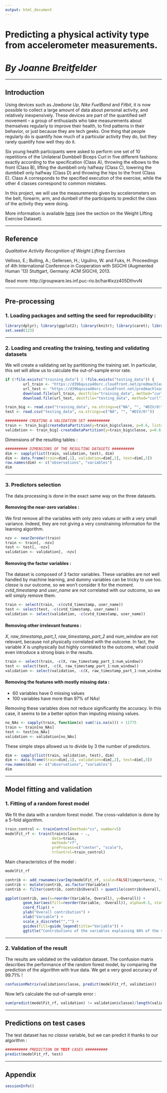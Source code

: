```yaml
---
output: html_document
---
```

# Predicting a physical activity type from accelerometer measurements.
# *By Joanne Breitfelder*

---

## Introduction

Using devices such as *Jawbone Up*, *Nike FuelBand* and *Fitbit*, it is now possible to collect a large amount of data about personal activity, and relatively inexpensively. These devices are part of the quantified self movement – a group of enthusiasts who take measurements about themselves regularly to improve their health, to find patterns in their behavior, or just because they are tech geeks. One thing that people regularly do is quantify how much of a particular activity they do, but they rarely quantify how well they do it. 

Six young health participants were asked to perform one set of 10 repetitions of the Unilateral Dumbbell Biceps Curl in five different fashions: exactly according to the specification (Class A), throwing the elbows to the front (Class B), lifting the dumbbell only halfway (Class C), lowering the dumbbell only halfway (Class D) and throwing the hips to the front (Class E). Class A corresponds to the specified execution of the exercise, while the other 4 classes correspond to common mistakes.

In this project, we will use the measurements given by accelerometers on the belt, forearm, arm, and dumbell of the participants to predict the class of the activity they were doing. 

More information is available [here](http://groupware.les.inf.puc-rio.br/har) (see the section on the Weight Lifting Exercise Dataset). 

---

## Reference

*Qualitative Activity Recognition of Weight Lifting Exercises*

Velloso, E.; Bulling, A.; Gellersen, H.; Ugulino, W. and Fuks, H.
Proceedings of 4th International Conference in Cooperation with SIGCHI (Augmented Human '13) 
Stuttgart, Germany: ACM SIGCHI, 2013.

Read more: http://groupware.les.inf.puc-rio.br/har#ixzz405DthvvN

---

## Pre-processing

### 1. Loading packages and setting the seed for reproducibility :

```r
library(dplyr); library(ggplot2); library(knitr); library(caret); library(tidyr)
set.seed(123)
```

---

### 2. Loading and creating the training, testing and validating datasets

We will create a validating set by partitioning the training set. In particular, this set will allow us to calculate the out-of-sample error rate.

```r
if (!file.exists("training_data") | !file.exists("testing_data")) {
        url_train <- "https://d396qusza40orc.cloudfront.net/predmachlearn/pml-training.csv"
        url_test <- "https://d396qusza40orc.cloudfront.net/predmachlearn/pml-testing.csv"
        download.file(url_train, destfile="training_data", method="curl")
        download.file(url_test, destfile="testing_data", method="curl")}

train_big <- read.csv("training_data", na.strings=c("NA", "", "#DIV/0!"))
test <- read.csv("testing_data", na.strings=c("NA", "", "#DIV/0!"))

########## CREATING A VALIDATION SET ########## 
train <- train_big[createDataPartition(y=train_big$classe, p=0.6, list=FALSE), ]
validation <- train_big[-createDataPartition(y=train_big$classe, p=0.6, list=FALSE), ]
```

Dimensions of the resulting tables :

```r
########## DIMENSIONS OF THE RESULTING DATASETS ##########
dim <- sapply(list(train, validation, test), dim)
dim <- data.frame(train=dim[,1], validation=dim[,2], test=dim[,3])
row.names(dim) <- c("observations", "variables")
dim
```

---

### 3. Predictors selection

The data processing is done in the exact same way on the three datasets.

#### Removing the near-zero variables :

We first remove all the variables with only zero values or with a very small variance. Indeed, they are not giving a very constraining information for the learning algorithm.

```r
nzv <- nearZeroVar(train)
train <- train[, -nzv] 
test <- test[, -nzv] 
validation <- validation[, -nzv] 
```

#### Removing the factor variables : 

The dataset is composed of 3 factor variables. These variables are not well handled by machine learning, and dummy variables can be tricky to use too. *classe* is our outcome, so we won't consider it for the moment. *cvtd_timestamp* and *user_name* are not correlated with our outcome, so we will simply remove them.

```r
train <- select(train, -c(cvtd_timestamp, user_name))
test <- select(test, -c(cvtd_timestamp, user_name))
validation <- select(validation, -c(cvtd_timestamp, user_name))
```

#### Removing other irrelevant features :

*X*, *raw_timestamp_part_1*, *raw_timestamp_part_2* and *num_window* are not relevant, because not physically correlated with the outcome. In fact, the variable *X* is unphysically but highly correlated to the outcome, what could even introduce a strong biais in the results.

```r
train <- select(train, -c(X, raw_timestamp_part_1:num_window))
test <- select(test, -c(X, raw_timestamp_part_1:num_window))
validation <- select(validation, -c(X, raw_timestamp_part_1:num_window))
```

#### Removing the features with mostly missing data :

* 60 variables have 0 missing values
* 100 variables have more than 97% of NAs!

Removing these variables does not reduce significantly the accuracy. In this case, it seems to be a better option than imputing missing values.

```r
no_NAs <- sapply(train, function(x) sum(!is.na(x))) > 11775
train <- train[no_NAs] 
test <- test[no_NAs] 
validation <- validation[no_NAs] 
```

These simple steps allowed us to divide by 3 the number of predictors. 

```r
dim <- sapply(list(train, validation, test), dim)
dim <- data.frame(train=dim[,1], validation=dim[,2], test=dim[,3])
row.names(dim) <- c("observations", "variables")
dim
```

---

## Model fitting and validation

### 1. Fitting of a random forest model

We fit the data with a random forest model. The cross-validation is done by a 5-fold algorithm.

```r
train_control <- trainControl(method="cv", number=5) 
modelFit_rf <- train(train$classe ~ .,                      
                     data=train, 
                     method="rf",
                     preProcess=c("center", "scale"), 
                     trControl=train_control)
```

Main characteristics of the model :

```r
modelFit_rf
```

```r
contrib <- add_rownames(varImp(modelFit_rf, scale=FALSE)$importance, "Variable")
contrib <- mutate(contrib, as.factor(Variable))
contrib <- filter(contrib, contrib$Overall > quantile(contrib$Overall, 0.80))

ggplot(contrib, aes(x=reorder(Variable, Overall), y=Overall)) + 
        geom_bar(aes(fill=reorder(Variable, -Overall)), alpha=0.5, stat="identity") +
        coord_flip() +
        ylab("Overall contribution") + 
        xlab("Variable") +
        scale_x_discrete("","") +
        guides(fill=guide_legend(title="Variable")) +
        ggtitle("Contributions of the variables explaining 80% of the variance") 
```

---

### 2. Validation of the result

The results are validated on the validation dataset. The confusion matrix describes the performance of the random forest model, by comparing the prediction of the algorithm with true data. We get a very good accuracy of 99.71% !

```r
confusionMatrix(validation$classe, predict(modelFit_rf, validation))
```

Now let's calculate the out-of-sample error :

```r
sum(predict(modelFit_rf, validation) != validation$classe)/length(validation$classe)
```

---

## Predictions on test cases

The test dataset has no *classe* variable, but we can predict it thanks to our algorithm :

```r
########## PREDICTION ON TEST CASES ##########
predict(modelFit_rf, test)
```

---

## Appendix

```r
sessionInfo()
```
